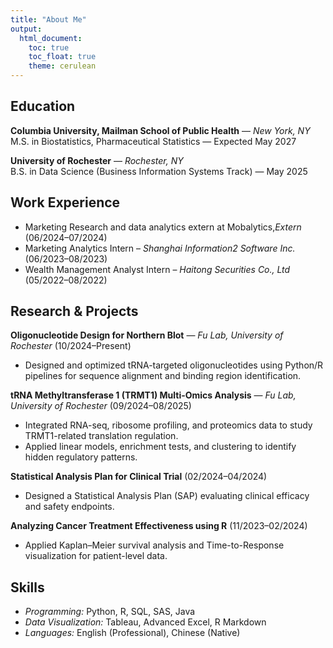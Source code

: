 ```yaml
---
title: "About Me"
output: 
  html_document:
    toc: true
    toc_float: true
    theme: cerulean
---
```


## Education
**Columbia University, Mailman School of Public Health** — *New York, NY*  
M.S. in Biostatistics, Pharmaceutical Statistics — Expected May 2027

**University of Rochester** — *Rochester, NY*  
B.S. in Data Science (Business Information Systems Track) — May 2025

## Work Experience
- Marketing Research and data analytics extern at Mobalytics,*Extern* (06/2024–07/2024)
- Marketing Analytics Intern – *Shanghai Information2 Software Inc.* (06/2023–08/2023)
- Wealth Management Analyst Intern – *Haitong Securities Co., Ltd* (05/2022–08/2022)

## Research & Projects
**Oligonucleotide Design for Northern Blot** — *Fu Lab, University of Rochester* (10/2024–Present)

- Designed and optimized tRNA-targeted oligonucleotides using Python/R pipelines for sequence alignment and binding region identification. 

**tRNA Methyltransferase 1 (TRMT1) Multi-Omics Analysis** — *Fu Lab, University of Rochester* (09/2024–08/2025)

- Integrated RNA-seq, ribosome profiling, and proteomics data to study TRMT1-related translation regulation.
- Applied linear models, enrichment tests, and clustering to identify hidden regulatory patterns.  

**Statistical Analysis Plan for Clinical Trial** (02/2024–04/2024)

- Designed a Statistical Analysis Plan (SAP) evaluating clinical efficacy and safety endpoints.  

**Analyzing Cancer Treatment Effectiveness using R** (11/2023–02/2024)

- Applied Kaplan–Meier survival analysis and Time-to-Response visualization for patient-level data. 

## Skills
- *Programming:* Python, R, SQL, SAS, Java  
- *Data Visualization:* Tableau, Advanced Excel, R Markdown  
- *Languages:* English (Professional), Chinese (Native)